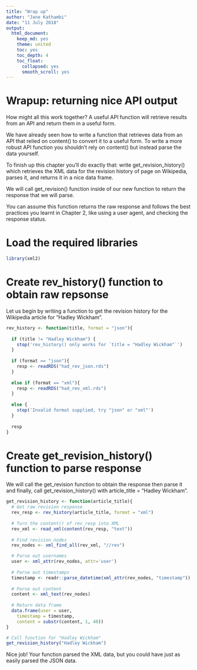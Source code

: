 ```yaml
---
title: "Wrap up"
author: "Jane Kathambi"
date: "11 July 2018"
output: 
  html_document:
    keep_md: yes
    theme: united
    toc: yes
    toc_depth: 4
    toc_float:
      collapsed: yes
      smooth_scroll: yes
---
```


# Wrapup: returning nice API output
How might all this work together? A useful API function will retrieve results from an API and return them in a useful form. 

We have already seen how to write a function that retrieves data from an API that relied on content() to convert it to a useful form. To write a more robust API function you shouldn't rely on content() but instead parse the data yourself.

To finish up this chapter you'll do exactly that: write get_revision_history() which retrieves the XML data for the revision history of page on Wikipedia, parses it, and returns it in a nice data frame.

We will call get_revision() function inside of our new function to return the response that we will parse.

You can assume this function returns the raw response and follows the best practices you learnt in Chapter 2, like using a user agent, and checking the response status.


# Load the required libraries

```r
library(xml2)
```

# Create rev_history() function to obtain raw repsonse

Let us begin by writing a function to get the revision history for the Wikipedia article for "Hadley Wickham".

```r
rev_history <- function(title, format = "json"){
  
  if (title != "Hadley Wickham") {
    stop('rev_history() only works for `title = "Hadley Wickham"`')
  }
  
  if (format == "json"){
    resp <- readRDS("had_rev_json.rds")
  } 
  
  else if (format == "xml"){
    resp <- readRDS("had_rev_xml.rds")
  } 
  
  else {
    stop('Invalid format supplied, try "json" or "xml"')
  }
  
  resp  
}

```

# Create get_revision_history() function to parse response

We will call the get_revision function to obtain the response then parse it and finally, call get_revision_history() with article_title = "Hadley Wickham".

```r

get_revision_history <- function(article_title){
  # Get raw revision response
  rev_resp <- rev_history(article_title, format = "xml")
  
  # Turn the content() of rev_resp into XML
  rev_xml <- read_xml(content(rev_resp, "text"))
  
  # Find revision nodes
  rev_nodes <- xml_find_all(rev_xml, "//rev")

  # Parse out usernames
  user <- xml_attr(rev_nodes, attr='user')
  
  # Parse out timestamps
  timestamp <- readr::parse_datetime(xml_attr(rev_nodes, "timestamp"))
  
  # Parse out content
  content <- xml_text(rev_nodes)
  
  # Return data frame 
  data.frame(user = user,
    timestamp = timestamp,
    content = substr(content, 1, 40))
}

# Call function for "Hadley Wickham"
get_revision_history("Hadley Wickham")

```

Nice job! Your function parsed the XML data, but you could have just as easily parsed the JSON data.

